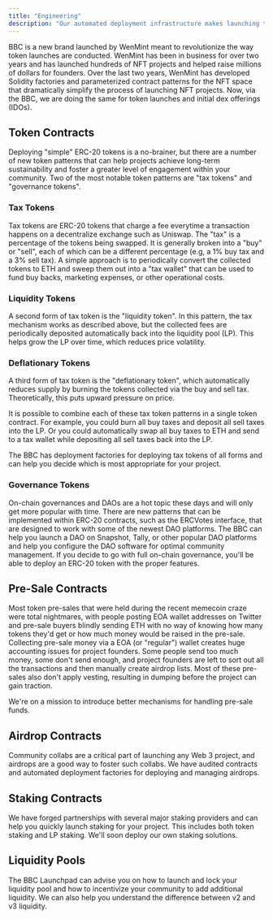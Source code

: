 ```yaml
---
title: "Engineering"
description: "Our automated deployment infrastructure makes launching tokens and DeFi projects super easy."
---
```


BBC is a new brand launched by WenMint meant to revolutionize the way token launches are conducted. WenMint has been in business for over two years and has launched hundreds of NFT projects and helped raise millions of dollars for founders. Over the last two years, WenMint has developed Solidity factories and parameterized contract patterns for the NFT space that dramatically simplify the process of launching NFT projects. Now, via the BBC, we are doing the same for token launches and initial dex offerings (IDOs).

## Token Contracts

Deploying "simple" ERC-20 tokens is a no-brainer, but there are a number of new token patterns that can help projects achieve long-term sustainability and foster a greater level of engagement within your community. Two of the most notable token patterns are "tax tokens" and "governance tokens".

### Tax Tokens

Tax tokens are ERC-20 tokens that charge a fee everytime a transaction happens on a decentralize exchange such as Uniswap. The "tax" is a percentage of the tokens being swapped. It is generally broken into a "buy" or "sell", each of which can be a different percentage (e.g, a 1% buy tax and a 3% sell tax). A simple approach is to periodically convert the collected tokens to ETH and sweep them out into a "tax wallet" that can be used to fund buy backs, marketing expenses, or other operational costs.

### Liquidity Tokens

A second form of tax token is the "liquidity token". In this pattern, the tax mechanism works as described above, but the collected fees are periodically deposited automatically back into the liquidity pool (LP). This helps grow the LP over time, which reduces price volatility.

### Deflationary Tokens

A third form of tax token is the "deflationary token", which automatically reduces supply by burning the tokens collected via the buy and sell tax. Theoretically, this puts upward pressure on price.

It is possible to combine each of these tax token patterns in a single token contract. For example, you could burn all buy taxes and deposit all sell taxes into the LP. Or you could automatically swap all buy taxes to ETH and send to a tax wallet while depositing all sell taxes back into the LP.

The BBC has deployment factories for deploying tax tokens of all forms and can help you decide which is most appropriate for your project.

### Governance Tokens

On-chain governances and DAOs are a hot topic these days and will only get more popular with time. There are new patterns that can be implemented within ERC-20 contracts, such as the ERCVotes interface, that are designed to work with some of the newest DAO platforms. The BBC can help you launch a DAO on Snapshot, Tally, or other popular DAO platforms and help you configure the DAO software for optimal community management. If you decide to go with full on-chain governance, you'll be able to deploy an ERC-20 token with the proper features.

## Pre-Sale Contracts

Most token pre-sales that were held during the recent memecoin craze were total nightmares, with people posting EOA wallet addresses on Twitter and pre-sale buyers blindly sending ETH with no way of knowing how many tokens they'd get or how much money would be raised in the pre-sale. Collecting pre-sale money via a EOA (or "regular") wallet creates huge accounting issues for project founders. Some people send too much money, some don't send enough, and project founders are left to sort out all the transactions and then manually create airdrop lists. Most of these pre-sales also don't apply vesting, resulting in dumping before the project can gain traction.

We're on a mission to introduce better mechanisms for handling pre-sale funds.

## Airdrop Contracts

Community collabs are a critical part of launching any Web 3 project, and airdrops are a good way to foster such collabs. We have audited contracts and automated deployment factories for deploying and managing airdrops. 

## Staking Contracts

We have forged partnerships with several major staking providers and can help you quickly launch staking for your project. This includes both token staking and LP staking. We'll soon deploy our own staking solutions.

## Liquidity Pools

The BBC Launchpad can advise you on how to launch and lock your liquidity pool and how to incentivize your community to add additional liquidity. We can also help you understand the difference between v2 and v3 liquidity.
